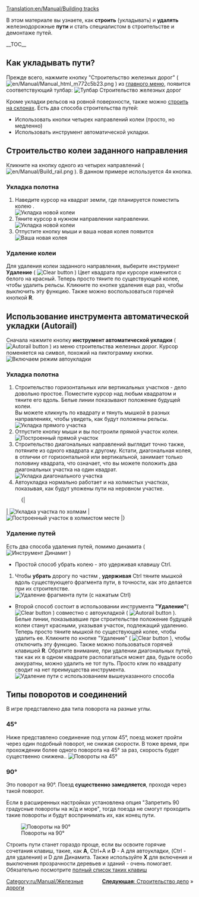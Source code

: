 [[Translation:en/Manual/Building tracks]]
{{ru/Manual/Tutorial/Учебник}}

<!-- for search bot mainly -->
В этом материале вы узнаете, как '''строить''' (укладывать) и '''удалять''' железнодорожные '''пути''' и стать специалистом в строительстве и демонтаже путей.

__TOC__
==Как укладывать пути?==

Прежде всего, нажмите кнопку "Строительство железных дорог" ( [[File:en/Manual/Manual html m772c5b23.png]] ) из  [[ru/Manual/Интерфейс игры#panel-upravleniia|главного меню]], появится соответствующий тулбар:
[[File:en/Manual/Railroad Construction.png|none|frame|Тулбар Строительство железных дорог]]


Кроме укладки рельсов на ровной поверхности, также можно [[ru/Archive/Manual/Settings/Строить на склонах|строить на склонах]]. Есть два способа строительства путей:
* Использовать кнопки четырех направлений колеи (просто, но медленно)
* Использовать инструмент автоматической укладки.

== Строительство колеи заданного направления ==

Кликните на кнопку одного из четырех направлений ( [[File:en/Manual/Build rail.png]] ). В данном примере используется 4я кнопка.

=== Укладка полотна ===
#Наведите курсор на квадрат земли, где планируется поместить колею .<br/>[[File:ru/Рельсы ставлю 1.jpeg|none|frame|Укладка новой колеи]]
#Тяните курсор в нужном направлении направлении.<br/>[[File:ru/Manual/Рельсы ставлю2.jpeg|none|frame|Укладка новой колеи]]
#Отпустите кнопку мыши и ваша новая колея появится <br/>[[File:en/Manual/Laying track 3.png|none|frame|Ваша новая колея]]

=== Удаление колеи === 
Для удаления колеи заданного направления, выберите инструмент '''Удаление''' ( [[File:en/Manual/Toggle clear active.png|Clear button]] ) Цвет квадрата при курсоре изменится с белого на красный. Теперь просто тяните по существующей колее, чтобы удалить рельсы. Кликните по кнопке удаления еще раз, чтобы выключить эту функцию. Также можно воспользоваться горячей кнопкой '''R'''.


== Использование инструмента автоматической укладки (Autorail) ==
Сначала нажмите кнопку '''инструмент автоматической укладки''' ( [[File:en/Manual/Build autorail.png|Autorail button]] ) из меню строительства железных дорог. Курсор поменяется на символ, похожий на пиктограмму кнопки.
[[File:en/Manual/AutorailTut1.png|none|frame|Включаем режим автоукладки]]


=== Укладка полотна ===
#Строительство горизонтальных или вертикальных участков - дело довольно простое. Поместите курсор над любым квадратом и тяните его вдоль. Белые линии показывают положение будущей колеи.<br/>Вы можете кликнуть по квадрату и тянуть мышкой в разных направлениях, чтобы увидеть, как будут положены рельсы.<br/>[[File:en/Manual/AutorailTut2.png|none|frame|Укладка прямого участка]]
#Отпустите кнопку мыши и вы построили прямой участок колеи.<br/>[[File:en/Manual/AutorailTut3.png|none|frame|Построенный прямой участок]]
#Строительство диагональных направлений выглядит точно также, потяните из одного квадрата к другому. Кстати, диагональная колея, в отличии от горизонтальной или вертикальной, занимает только половину квадрата, что означает, что вы можете положить два диагональных участка на один квадрат.<br/>[[File:en/Manual/AutorailTut4.png|none|frame|Укладка диагонального участка]]
#Автоукладка нормально работает и на холмистых участках, показывая, как будут уложены пути на неровном участке.
:{|
| [[File:en/Manual/AutorailTut5.png|none|frame|Укладка участка по холмам]]
| [[File:en/Manual/AutorailTut6.png|none|frame|Построенный участок в холмистом месте]]
|}
=== Удаление путей ===
Есть два способа удаления путей, помимо динамита ( [[File:en/Manual/Clear title.png|Инструмент Динамит]] )
 
*Простой способ убрать колею - это удерживая клавишу Ctrl.

#Чтобы '''убрать''' дорогу по частям , '''удерживая''' Ctrl тяните мышкой вдоль существующего фрагмента пути, в точности, как это делается при их строителстве. <br/>[[File:en/Manual/AutorailTut7.png|none|frame|Удаление фрагмента пути (с нажатым Ctrl)]]

*Второй способ состоит в использовании инструмента '''"Удаление"'''( [[File:en/Manual/Toggle clear active.png|Clear button]] ) совместно с автоукладкой ( [[File:en/Manual/Build autorail.png|Autorail button]] ). Белые линии, показывавшие при строительстве положение будущей колеи станут красными, указывая участок, подлежащий удалению. Теперь просто тяните мышкой по существующей колее, чтобы удалить ее. Кликните по кнопке "Удаление" ( [[File:en/Manual/Toggle clear active.png|Clear button]] ), чтобы отключить эту функцию. Также можно пользоваться горячей клавишей '''R'''. Обратите внимание, при удалении диагональных путей, так как их в одном квадрате располагаться может два, будьте особо аккуратны, можно удалить не тот путь. Просто клик по квадрату сводит на нет преимущества инструмента.[[File:en/Manual/AutorailTut11.png|none|frame|Удаление пути с использованием вышеуказанного способа]]


== Типы поворотов и соединений ==
В игре представлено два типа поворота на разные углы.

===45&#176;=== 
Ниже представлено соединение под углом 45&#176;, поезд может пройти через один подобный поворот, не снижая скорости. В тоже время, при прохождении более одного поворота на  45&#176; за раз, скорость будет существенно снижена..
[[File:en/Manual/AutorailTut9.png|frame|none|Повороты на 45&#176;]]

===90&#176;===
Это поворот на 90&#176;. Поезд '''существенно замедляется''', проходя через такой поворот.

Если в расширенных настройках установлена опция "Запретить 90 градусные повороты на ж/д и море", тогда поезда не смогут проходить такие повороты и будут воспринимать их, как конец пути.

[[File:en/Manual/AutorailTut10.png|frame|none|Повороты на 90&#176;]]

Строить пути станет гораздо проще, если вы освоите горячие сочетания клавиш, такие, как '''A''', Ctrl+A и '''D''' - A для автоукладки, (Ctrl - для удаления) и D для Динамита. Также используйте '''X''' для включения и выключения прозрачности деревьев и зданий - очень помогает. Обязательно посмотрите [[ru/Manual/Горячие клавиши|полный список таких клавиш]]

<span style="float: right">[[ru/Manual/Строительство депо|'''Следующая''': Строительство депо]] &raquo;</span>

[[Category:ru/Manual/Железные дороги]]